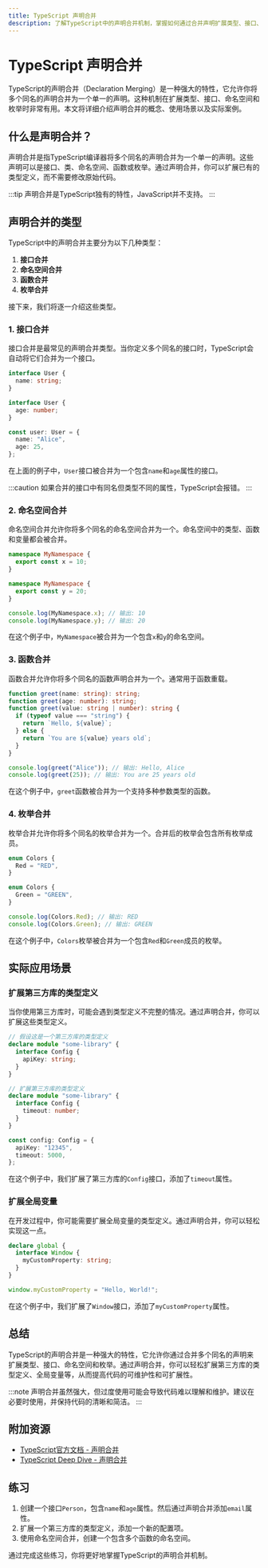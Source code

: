 ```yaml
---
title: TypeScript 声明合并
description: 了解TypeScript中的声明合并机制，掌握如何通过合并声明扩展类型、接口、命名空间和枚举。
---
```


# TypeScript 声明合并

TypeScript的声明合并（Declaration Merging）是一种强大的特性，它允许你将多个同名的声明合并为一个单一的声明。这种机制在扩展类型、接口、命名空间和枚举时非常有用。本文将详细介绍声明合并的概念、使用场景以及实际案例。

## 什么是声明合并？

声明合并是指TypeScript编译器将多个同名的声明合并为一个单一的声明。这些声明可以是接口、类、命名空间、函数或枚举。通过声明合并，你可以扩展已有的类型定义，而不需要修改原始代码。

:::tip
声明合并是TypeScript独有的特性，JavaScript并不支持。
:::

## 声明合并的类型

TypeScript中的声明合并主要分为以下几种类型：

1. **接口合并**
2. **命名空间合并**
3. **函数合并**
4. **枚举合并**

接下来，我们将逐一介绍这些类型。

### 1. 接口合并

接口合并是最常见的声明合并类型。当你定义多个同名的接口时，TypeScript会自动将它们合并为一个接口。

```typescript
interface User {
  name: string;
}

interface User {
  age: number;
}

const user: User = {
  name: "Alice",
  age: 25,
};
```

在上面的例子中，`User`接口被合并为一个包含`name`和`age`属性的接口。

:::caution
如果合并的接口中有同名但类型不同的属性，TypeScript会报错。
:::

### 2. 命名空间合并

命名空间合并允许你将多个同名的命名空间合并为一个。命名空间中的类型、函数和变量都会被合并。

```typescript
namespace MyNamespace {
  export const x = 10;
}

namespace MyNamespace {
  export const y = 20;
}

console.log(MyNamespace.x); // 输出: 10
console.log(MyNamespace.y); // 输出: 20
```

在这个例子中，`MyNamespace`被合并为一个包含`x`和`y`的命名空间。

### 3. 函数合并

函数合并允许你将多个同名的函数声明合并为一个。通常用于函数重载。

```typescript
function greet(name: string): string;
function greet(age: number): string;
function greet(value: string | number): string {
  if (typeof value === "string") {
    return `Hello, ${value}`;
  } else {
    return `You are ${value} years old`;
  }
}

console.log(greet("Alice")); // 输出: Hello, Alice
console.log(greet(25)); // 输出: You are 25 years old
```

在这个例子中，`greet`函数被合并为一个支持多种参数类型的函数。

### 4. 枚举合并

枚举合并允许你将多个同名的枚举合并为一个。合并后的枚举会包含所有枚举成员。

```typescript
enum Colors {
  Red = "RED",
}

enum Colors {
  Green = "GREEN",
}

console.log(Colors.Red); // 输出: RED
console.log(Colors.Green); // 输出: GREEN
```

在这个例子中，`Colors`枚举被合并为一个包含`Red`和`Green`成员的枚举。

## 实际应用场景

### 扩展第三方库的类型定义

当你使用第三方库时，可能会遇到类型定义不完整的情况。通过声明合并，你可以扩展这些类型定义。

```typescript
// 假设这是一个第三方库的类型定义
declare module "some-library" {
  interface Config {
    apiKey: string;
  }
}

// 扩展第三方库的类型定义
declare module "some-library" {
  interface Config {
    timeout: number;
  }
}

const config: Config = {
  apiKey: "12345",
  timeout: 5000,
};
```

在这个例子中，我们扩展了第三方库的`Config`接口，添加了`timeout`属性。

### 扩展全局变量

在开发过程中，你可能需要扩展全局变量的类型定义。通过声明合并，你可以轻松实现这一点。

```typescript
declare global {
  interface Window {
    myCustomProperty: string;
  }
}

window.myCustomProperty = "Hello, World!";
```

在这个例子中，我们扩展了`Window`接口，添加了`myCustomProperty`属性。

## 总结

TypeScript的声明合并是一种强大的特性，它允许你通过合并多个同名的声明来扩展类型、接口、命名空间和枚举。通过声明合并，你可以轻松扩展第三方库的类型定义、全局变量等，从而提高代码的可维护性和可扩展性。

:::note
声明合并虽然强大，但过度使用可能会导致代码难以理解和维护。建议在必要时使用，并保持代码的清晰和简洁。
:::

## 附加资源

- [TypeScript官方文档 - 声明合并](https://www.typescriptlang.org/docs/handbook/declaration-merging.html)
- [TypeScript Deep Dive - 声明合并](https://basarat.gitbook.io/typescript/type-system/declaration-merging)

## 练习

1. 创建一个接口`Person`，包含`name`和`age`属性。然后通过声明合并添加`email`属性。
2. 扩展一个第三方库的类型定义，添加一个新的配置项。
3. 使用命名空间合并，创建一个包含多个函数的命名空间。

通过完成这些练习，你将更好地掌握TypeScript的声明合并机制。